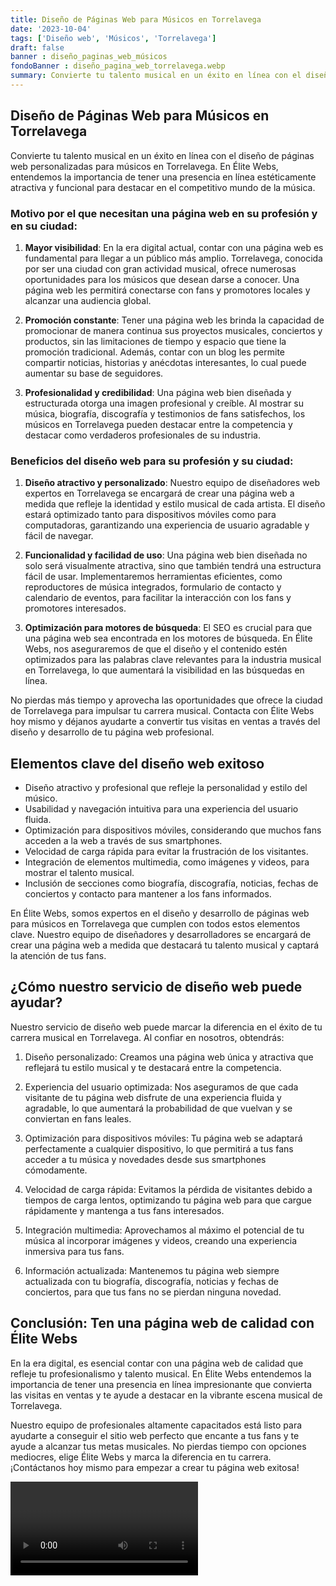 ```yaml
---
title: Diseño de Páginas Web para Músicos en Torrelavega
date: '2023-10-04'
tags: ['Diseño web', 'Músicos', 'Torrelavega']
draft: false
banner : diseño_paginas_web_músicos
fondoBanner : diseño_pagina_web_torrelavega.webp
summary: Convierte tu talento musical en un éxito en línea con el diseño de páginas web personalizadas para músicos en Torrelavega. En Élite Webs, entendemos la importancia de tener una presencia en línea estéticamente atractiva y funcional para destacar en el competitivo mundo de la música.
---
```


## Diseño de Páginas Web para Músicos en Torrelavega

Convierte tu talento musical en un éxito en línea con el diseño de páginas web personalizadas para músicos en Torrelavega. En Élite Webs, entendemos la importancia de tener una presencia en línea estéticamente atractiva y funcional para destacar en el competitivo mundo de la música.

### Motivo por el que necesitan una página web en su profesión y en su ciudad:

1. **Mayor visibilidad**: En la era digital actual, contar con una página web es fundamental para llegar a un público más amplio. Torrelavega, conocida por ser una ciudad con gran actividad musical, ofrece numerosas oportunidades para los músicos que desean darse a conocer. Una página web les permitirá conectarse con fans y promotores locales y alcanzar una audiencia global.

2. **Promoción constante**: Tener una página web les brinda la capacidad de promocionar de manera continua sus proyectos musicales, conciertos y productos, sin las limitaciones de tiempo y espacio que tiene la promoción tradicional. Además, contar con un blog les permite compartir noticias, historias y anécdotas interesantes, lo cual puede aumentar su base de seguidores.

3. **Profesionalidad y credibilidad**: Una página web bien diseñada y estructurada otorga una imagen profesional y creíble. Al mostrar su música, biografía, discografía y testimonios de fans satisfechos, los músicos en Torrelavega pueden destacar entre la competencia y destacar como verdaderos profesionales de su industria.

### Beneficios del diseño web para su profesión y su ciudad:

1. **Diseño atractivo y personalizado**: Nuestro equipo de diseñadores web expertos en Torrelavega se encargará de crear una página web a medida que refleje la identidad y estilo musical de cada artista. El diseño estará optimizado tanto para dispositivos móviles como para computadoras, garantizando una experiencia de usuario agradable y fácil de navegar.

2. **Funcionalidad y facilidad de uso**: Una página web bien diseñada no solo será visualmente atractiva, sino que también tendrá una estructura fácil de usar. Implementaremos herramientas eficientes, como reproductores de música integrados, formulario de contacto y calendario de eventos, para facilitar la interacción con los fans y promotores interesados.

3. **Optimización para motores de búsqueda**: El SEO es crucial para que una página web sea encontrada en los motores de búsqueda. En Élite Webs, nos aseguraremos de que el diseño y el contenido estén optimizados para las palabras clave relevantes para la industria musical en Torrelavega, lo que aumentará la visibilidad en las búsquedas en línea.

No pierdas más tiempo y aprovecha las oportunidades que ofrece la ciudad de Torrelavega para impulsar tu carrera musical. Contacta con Élite Webs hoy mismo y déjanos ayudarte a convertir tus visitas en ventas a través del diseño y desarrollo de tu página web profesional.

<GifSeo />

<Cta />

## Elementos clave del diseño web exitoso

- Diseño atractivo y profesional que refleje la personalidad y estilo del músico.
- Usabilidad y navegación intuitiva para una experiencia del usuario fluida.
- Optimización para dispositivos móviles, considerando que muchos fans acceden a la web a través de sus smartphones.
- Velocidad de carga rápida para evitar la frustración de los visitantes.
- Integración de elementos multimedia, como imágenes y videos, para mostrar el talento musical.
- Inclusión de secciones como biografía, discografía, noticias, fechas de conciertos y contacto para mantener a los fans informados.

En Élite Webs, somos expertos en el diseño y desarrollo de páginas web para músicos en Torrelavega que cumplen con todos estos elementos clave. Nuestro equipo de diseñadores y desarrolladores se encargará de crear una página web a medida que destacará tu talento musical y captará la atención de tus fans.

## ¿Cómo nuestro servicio de diseño web puede ayudar?

Nuestro servicio de diseño web puede marcar la diferencia en el éxito de tu carrera musical en Torrelavega. Al confiar en nosotros, obtendrás:

1. Diseño personalizado: Creamos una página web única y atractiva que reflejará tu estilo musical y te destacará entre la competencia.

2. Experiencia del usuario optimizada: Nos aseguramos de que cada visitante de tu página web disfrute de una experiencia fluida y agradable, lo que aumentará la probabilidad de que vuelvan y se conviertan en fans leales.

3. Optimización para dispositivos móviles: Tu página web se adaptará perfectamente a cualquier dispositivo, lo que permitirá a tus fans acceder a tu música y novedades desde sus smartphones cómodamente.

4. Velocidad de carga rápida: Evitamos la pérdida de visitantes debido a tiempos de carga lentos, optimizando tu página web para que cargue rápidamente y mantenga a tus fans interesados.

5. Integración multimedia: Aprovechamos al máximo el potencial de tu música al incorporar imágenes y videos, creando una experiencia inmersiva para tus fans.

6. Información actualizada: Mantenemos tu página web siempre actualizada con tu biografía, discografía, noticias y fechas de conciertos, para que tus fans no se pierdan ninguna novedad.

## Conclusión: Ten una página web de calidad con Élite Webs

En la era digital, es esencial contar con una página web de calidad que refleje tu profesionalismo y talento musical. En Élite Webs entendemos la importancia de tener una presencia en línea impresionante que convierta las visitas en ventas y te ayude a destacar en la vibrante escena musical de Torrelavega.

Nuestro equipo de profesionales altamente capacitados está listo para ayudarte a conseguir el sitio web perfecto que encante a tus fans y te ayude a alcanzar tus metas musicales. No pierdas tiempo con opciones mediocres, elige Élite Webs y marca la diferencia en tu carrera. ¡Contáctanos hoy mismo para empezar a crear tu página web exitosa!

<Video />

<CtaBot job='Músicos' city='Torrelavega'/>

<Gmaps query='Torrelavega+españa+maps' />